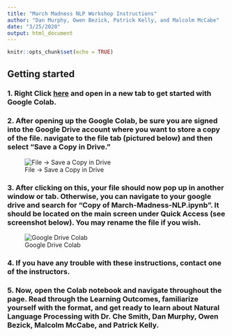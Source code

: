 ```yaml
---
title: "March Madness NLP Workshop Instructions"
author: "Dan Murphy, Owen Bezick, Patrick Kelly, and Malcolm McCabe"
date: "3/25/2020"
output: html_document
---
```


```r
knitr::opts_chunk$set(echo = TRUE)
```

## Getting started

### 1. Right Click [here](https://colab.research.google.com/drive/1q0sNDVmBfyrBrBVBT8TdkX4SgiUfwtMf) and open in a new tab to get started with Google Colab. 

### 2. After opening up the Google Colab, be sure you are signed into the Google Drive account where you want to store a copy of the file. navigate to the file tab (pictured below) and then select "Save a Copy in Drive."  

![File -> Save a Copy in Drive](/Users/danielmurphy/Desktop/colab1.png)


### 3. After clicking on this, your file should now pop up in another window or tab. Otherwise, you can navigate to your google drive and search for "Copy of March-Madness-NLP.ipynb". It should be located on the main screen under Quick Access (see screenshot below). You may rename the file if you wish.


![Google Drive Colab](/Users/danielmurphy/Desktop/colab2.png)

### 4. If you have any trouble with these instructions, contact one of the instructors. 

### 5. Now, open the Colab notebook and navigate throughout the page. Read through the Learning Outcomes, familiarize yourself with the format, and get ready to learn about Natural Language Processing with Dr. Che Smith, Dan Murphy, Owen Bezick, Malcolm McCabe, and Patrick Kelly. 

